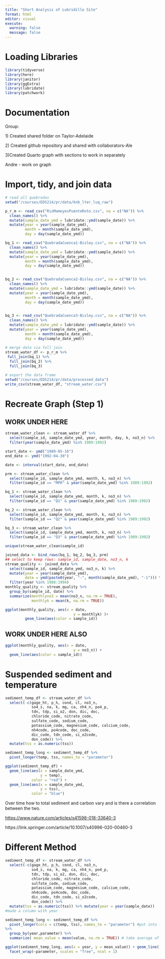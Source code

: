 ```yaml
---
title: "Short Analysis of Lubridillo Site"
format: html
editor: visual
execute:
  warning: false
  message: false
---
```


# Loading Libraries

```r
library(tidyverse)
library(here)
library(janitor)
library(ggExtra)
library(lubridate)
library(patchwork)
```

# Documentation

Group:

1\) Created shared folder on Taylor-Adelaide

2\) Created github repository and shared with collaborators-Ale

3)Created Quarto graph with sections to work in separately

Andre - work on graph

# Import, tidy, and join data

```r

# read all quebradas
setwd("/courses/EDS214/pr/data/knb_lter_luq_raw")

p_r_m <- read_csv("RioMameyesPuenteRoto.csv", na = c("NA")) %>%
  clean_names() %>%
  mutate(sample_date_ymd = lubridate::ymd(sample_date)) %>%
  mutate(year = year(sample_date_ymd),
         month = month(sample_date_ymd),
         day = day(sample_date_ymd))

bq_1 <- read_csv("QuebradaCuenca1-Bisley.csv", na = c("NA")) %>%
  clean_names() %>%
  mutate(sample_date_ymd = lubridate::ymd(sample_date)) %>%
  mutate(year = year(sample_date_ymd),
         month = month(sample_date_ymd),
         day = day(sample_date_ymd))

  
bq_2 <- read_csv("QuebradaCuenca2-Bisley.csv", na = c("NA")) %>%
  clean_names() %>%
  mutate(sample_date_ymd = lubridate::ymd(sample_date)) %>%
  mutate(year = year(sample_date_ymd),
         month = month(sample_date_ymd),
         day = day(sample_date_ymd))

  
bq_3 <- read_csv("QuebradaCuenca3-Bisley.csv", na = c("NA")) %>%
  clean_names() %>%
  mutate(sample_date_ymd = lubridate::ymd(sample_date)) %>%
  mutate(year = year(sample_date_ymd),
         month = month(sample_date_ymd),
         day = day(sample_date_ymd))
  
# merge data via full join 
stream_water_df <- p_r_m %>% 
 full_join(bq_1) %>% 
  full_join(bq_2) %>%
  full_join(bq_3)

# export the data frame
setwd("/courses/EDS214/pr/data/processed_data")
write_csv(stream_water_df, "stream_water.csv")
```

# Recreate Graph (Step 1)

## WORK UNDER HERE

```r

stream_water_clean <- stream_water_df %>%
  select(sample_id, sample_date_ymd, year, month, day, k, no3_n) %>%
  filter(year(sample_date_ymd) %in% 1989:1992)

start_date <- ymd("1989-05-16")
end_date <- ymd("1992-04-30")

date <- interval(start_date, end_date)

prm <- stream_water_clean %>%
  select(sample_id, sample_date_ymd, month, k, no3_n) %>%
  filter(sample_id == "MPR" & year(sample_date_ymd) %in% 1989:1992) 

bq_1 <- stream_water_clean %>%
  select(sample_id, sample_date_ymd, month, k, no3_n) %>%
  filter(sample_id == "Q1" & year(sample_date_ymd) %in% 1989:1992) 

bq_2 <- stream_water_clean %>%
  select(sample_id, sample_date_ymd, month, k, no3_n) %>%
  filter(sample_id == "Q2" & year(sample_date_ymd) %in% 1989:1992) 

bq_3 <- stream_water_clean %>%
  select(sample_id, sample_date_ymd, month, k, no3_n) %>%
  filter(sample_id == "Q3" & year(sample_date_ymd) %in% 1989:1992) 

unique(stream_water_clean$sample_id)

```

```r
joined_data <- bind_rows(bq_1, bq_2, bq_3, prm)
## select to keep rows: sample_id, sample_date, no3_n, k
stream_quality <- joined_data %>%
  select(sample_id, sample_date_ymd, no3_n, k) %>%
  mutate(year = year(sample_date_ymd),
         date = ymd(paste0(year, "-", month(sample_date_ymd), "-1"))) %>%
  filter(year %in% 1988:1994)
monthly_quality <- stream_quality %>%
  group_by(sample_id, date) %>%
  summarize(monthlyno3 = mean(no3_n, na.rm = TRUE),
            monthlyk = mean(k, na.rm = TRUE))
```

```r
ggplot(monthly_quality, aes(x = date,
                               y = monthlyk) )+
         geom_line(aes(color = sample_id))


```

## WORK UNDER HERE ALSO

```r
ggplot(monthly_quality, aes(x = date,
                               y = no3_n)) +
  geom_line(aes(color = sample_id))
```

# Suspended sediment and temperature

```r
sediment_temp_df <- stream_water_df %>%
  select(-c(gage_ht, p_h, cond, cl, no3_n,
            so4_s, na, k, mg, ca, nh4_n, po4_p,
            tdn, tdp, si_o2, don, dic, doc,
            chloride_code, nitrate_code, 
            sulfate_code, sodium_code, 
            potassium_code, magnesium_code, calcium_code,
            nh4code, po4code, doc_code,
            dic_code, tdn_code, si_o2code,
            don_code)) %>%
  mutate(tss = as.numeric(tss))

sediment_temp_long <- sediment_temp_df %>%
  pivot_longer(temp, tss, names_to = "parameter")
```

```r
ggplot(sediment_temp_df) +
  geom_line(aes(x = sample_date_ymd, 
                y = temp),
            color = "red") + 
  geom_line(aes(x = sample_date_ymd,
                y = tss),
            color = "blue")
```

Over time how to total sediment and carbon vary and is there a
correlation between the two.

<https://www.nature.com/articles/s41598-018-33640-3>

https://link.springer.com/article/10.1007/s40996-020-00460-3

# Different Method

```r

sediment_temp_df <- stream_water_df %>%
  select(-c(gage_ht, p_h, cond, cl, no3_n,
            so4_s, na, k, mg, ca, nh4_n, po4_p,
            tdn, tdp, si_o2, don, dic, doc,
            chloride_code, nitrate_code, 
            sulfate_code, sodium_code, 
            potassium_code, magnesium_code, calcium_code,
            nh4code, po4code, doc_code,
            dic_code, tdn_code, si_o2code,
            don_code)) %>%
  mutate(tss = as.numeric(tss)) %>% mutate(year = year(sample_date)) 
#made a column with year

sediment_temp_long <- sediment_temp_df %>%
  pivot_longer(cols = c(temp, tss), names_to = "parameter") #put into long format
%>%
  group_by(year,parameter) %>% 
  summarize( mean_value = mean(value, na.rm = TRUE)) # take average of temp and tss
```

```r

ggplot(sediment_temp_long, aes(x = year, y = mean_value)) + geom_line() +
  facet_wrap(~parameter, scales = "free", ncol = 1)
```
